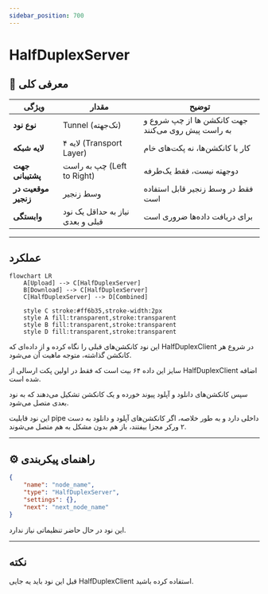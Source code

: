 ```yaml
---
sidebar_position: 700
---
```


# HalfDuplexServer

## 📖 معرفی کلی

| ویژگی              | مقدار                        | توضیح                                              |
|--------------------|------------------------------|----------------------------------------------------|
| **نوع نود**        | Tunnel (تک‌جهته)            | جهت کانکشن ها از چپ شروع و به راست پیش روی می‌کنند              |
| **لایه شبکه**      | لایه ۴ (Transport Layer)     | کار با کانکشن‌ها، نه پکت‌های خام                   |
| **جهت پشتیبانی**  | چپ به راست (Left to Right)   | دوجهته نیست، فقط یک‌طرفه                          |
| **موقعیت در زنجیر**| وسط زنجیر                 | فقط در وسط زنجیر قابل استفاده است               |
| **وابستگی**        | نیاز به حداقل یک نود قبلی و بعدی     | برای دریافت داده‌ها ضروری است                      |


---

## عملکرد

```mermaid
flowchart LR
    A[Upload] --> C[HalfDuplexServer]
    B[Download] --> C[HalfDuplexServer]
    C[HalfDuplexServer] --> D[Combined]
    
    style C stroke:#ff6b35,stroke-width:2px
    style A fill:transparent,stroke:transparent
    style B fill:transparent,stroke:transparent
    style D fill:transparent,stroke:transparent
```

این نود کانکشن‌های قبلی را نگاه کرده و از داده‌ای که HalfDuplexClient در شروع هر کانکشن گذاشته، متوجه ماهیت آن می‌شود.

سایز این داده ۶۴ بیت است که فقط در اولین پکت ارسالی از HalfDuplexClient اضافه شده است.

سپس کانکشن‌های دانلود و آپلود پیوند خورده و یک کانکشن تشکیل می‌دهند که به نود بعدی متصل می‌شود.

این نود قابلیت pipe داخلی دارد و به طور خلاصه، اگر کانکشن‌های آپلود و دانلود به دست ۲ ورکر مجزا بیفتند، باز هم بدون مشکل به هم متصل می‌شوند.

---

## ⚙️ راهنمای پیکربندی

```json
{
    "name": "node_name",
    "type": "HalfDuplexServer",
    "settings": {},
    "next": "next_node_name"
}
```

این نود در حال حاضر تنظیماتی نیاز ندارد.

---

## نکته 


قبل این نود باید یه جایی HalfDuplexClient استفاده کرده باشید.

